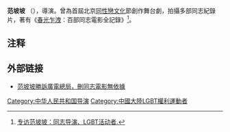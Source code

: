 {{expand|time=2018-04-27}}
{{Dead end|time=2016-12-16T14:25:11+00:00}}
'''范坡坡''' （{{bd|1985年}}），導演。曾為首屆北京[[LGBT文化|同性戀文化]]節創作舞台劇，拍攝多部同志紀錄片，著有《[[春光乍洩|春光乍洩]]：百部同志電影全記錄》<ref>[http://www.sinonerds.com/%E4%B8%93%E8%AE%BF%E8%8C%83%E5%9D%A1%E5%9D%A1%E5%90%8C%E5%BF%97%E5%AF%BC%E6%BC%94lgbt%E6%B4%BB%E5%8A%A8%E5%AE%B6/ 专访范坡坡：同志导演、LGBT活动者.]</ref>。

== 注释 ==
{{reflist}}

== 外部链接 ==
*[https://theinitium.com/article/20150916-dailynews-fanpopo/ 范坡坡勝訴廣電總局，刪同志電影無依據]

[[Category:中华人民共和国导演|Category:中华人民共和国导演]]
[[Category:中國大陸LGBT權利運動者|Category:中國大陸LGBT權利運動者]]